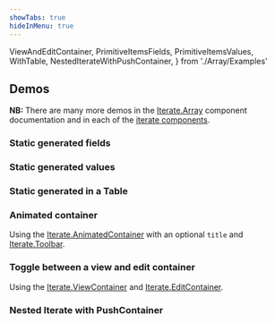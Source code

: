 ```yaml
---
showTabs: true
hideInMenu: true
---
```


  ViewAndEditContainer,
  PrimitiveItemsFields,
  PrimitiveItemsValues,
  WithTable,
  NestedIterateWithPushContainer,
} from './Array/Examples'

## Demos

**NB:** There are many more demos in the [Iterate.Array](/uilib/extensions/forms/Iterate/Array/) component documentation and in each of the [iterate components](/uilib/extensions/forms/Iterate/components/).

### Static generated fields

<PrimitiveItemsFields />

### Static generated values

<PrimitiveItemsValues />

### Static generated in a Table

<WithTable />

### Animated container

Using the [Iterate.AnimatedContainer](/uilib/extensions/forms/Iterate/AnimatedContainer/) with an optional `title` and [Iterate.Toolbar](/uilib/extensions/forms/Iterate/Toolbar/).

<AnimatedContainer />

### Toggle between a view and edit container

Using the [Iterate.ViewContainer](/uilib/extensions/forms/Iterate/ViewContainer/) and [Iterate.EditContainer](/uilib/extensions/forms/Iterate/EditContainer/).

<ViewAndEditContainer />

### Nested Iterate with PushContainer

<NestedIterateWithPushContainer />
